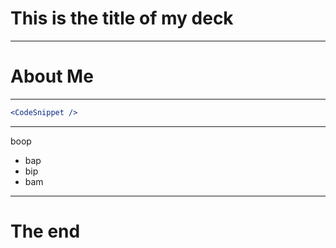 # This is the title of my deck
---
# About Me
---

```jsx
<CodeSnippet />
```
---

boop

- bap
- bip
- bam

---
# The end
